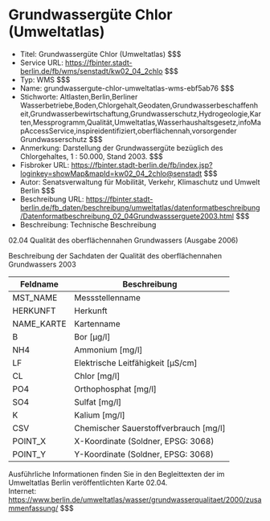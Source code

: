 # Grundwassergüte Chlor (Umweltatlas)
- Titel: Grundwassergüte Chlor (Umweltatlas) $$$
- Service URL: https://fbinter.stadt-berlin.de/fb/wms/senstadt/kw02_04_2chlo $$$
- Typ: WMS $$$
- Name: grundwassergute-chlor-umweltatlas-wms-ebf5ab76 $$$
- Stichworte: Altlasten,Berlin,Berliner Wasserbetriebe,Boden,Chlorgehalt,Geodaten,Grundwasserbeschaffenheit,Grundwasserbewirtschaftung,Grundwasserschutz,Hydrogeologie,Karten,Messprogramm,Qualität,Umweltatlas,Wasserhaushaltsgesetz,infoMapAccessService,inspireidentifiziert,oberflächennah,vorsorgender Grundwasserschutz $$$
- Anmerkung: Darstellung der Grundwassergüte bezüglich des Chlorgehaltes, 1 : 50.000, Stand 2003. $$$
- Fisbroker URL: https://fbinter.stadt-berlin.de/fb/index.jsp?loginkey=showMap&mapId=kw02_04_2chlo@senstadt $$$
- Autor: Senatsverwaltung für Mobilität, Verkehr, Klimaschutz und Umwelt Berlin $$$
- Beschreibung URL: https://fbinter.stadt-berlin.de/fb_daten/beschreibung/umweltatlas/datenformatbeschreibung/Datenformatbeschreibung_02_04Grundwassserguete2003.html $$$
- Beschreibung: Technische Beschreibung 

02.04 Qualität des oberflächennahen Grundwassers (Ausgabe 2006)

Beschreibung der Sachdaten der Qualität des oberflächennahen Grundwassers 2003

| Feldname    | Beschreibung                            |
| ----------- | --------------------------------------- |
| MST\_NAME   | Messstellenname                         |
| HERKUNFT    | Herkunft                                |
| NAME\_KARTE | Kartenname                              |
| B           | Bor \[µg/l\]                            |
| NH4         | Ammonium \[mg/l\]                       |
| LF          | Elektrische Leitfähigkeit \[µS/cm\]     |
| CL          | Chlor \[mg/l\]                          |
| PO4         | Orthophosphat \[mg/l\]                  |
| SO4         | Sulfat \[mg/l\]                         |
| K           | Kalium \[mg/l\]                         |
| CSV         | Chemischer Sauerstoffverbrauch \[mg/l\] |
| POINT\_X    | X-Koordinate (Soldner, EPSG: 3068)      |
| POINT\_Y    | Y-Koordinate (Soldner, EPSG: 3068)      |

Ausführliche Informationen finden Sie in den Begleittexten der im Umweltatlas Berlin veröffentlichten Karte 02.04.  
Internet: https://www.berlin.de/umweltatlas/wasser/grundwasserqualitaet/2000/zusammenfassung/ $$$
